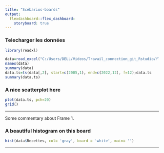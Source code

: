 ```yaml
---
title: "Scébarios-boards"
output: 
  flexdashboard::flex_dashboard:
    storyboard: true
---
```


### Telecharger les données

```r
library(readxl)
```


```r
data=read_excel("C:/Users/DELL/Videos/Travail_connection_git_Rstudio/flexdashboard/data.xlsx");data
names(data)
summary(data)
data.ts=ts(data[,2], start=c(2005,1), end=c(2022,12), f=12);data.ts
summary(data.ts)
```


### A nice scatterplot here

```r
plot(data.ts, pch=20)
grid()

```


------


Some commentary about Frame 1.



### A beautiful histogram on this board 

```r
hist(data$Recettes, col= 'gray', board = 'white', main= '')

```

---

